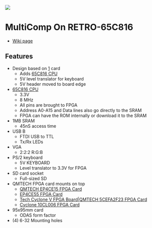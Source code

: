 <img src="http://land-boards.com/blwiki/images/5/55/RETRO-65C816_FRONT.png"></img>

= MultiComp On RETRO-65C816 =

* [http://land-boards.com/blwiki/index.php?title=RETRO-65C816 Wiki page]

== Features ==

* Design based on [http://land-boards.com/blwiki/index.php?RETRO-EP4CE15] card
** Adds [https://www.westerndesigncenter.com/wdc/documentation/w65c816s.pdf 65C816 CPU]
** 5V level translator for keyboard
** 5V header moved to board edge
* [https://www.westerndesigncenter.com/wdc/documentation/w65c816s.pdf 65C816 CPU]
** 3.3V
** 8 MHz
** All pins are brought to FPGA
** Address A0-A15 and Data lines also go directly to the SRAM
** FPGA can have the ROM internally or download it to the SRAM
* 1MB SRAM
** 45nS access time
* USB B
** FTDI USB to TTL
** Tx/Rx LEDs
* VGA
** 2:2:2 R:G:B
* PS/2 keyboard
** 5V KEYBOARD
** Level translator to 3.3V for FPGA
* SD card socket
** Full-sized SD
* QMTECH FPGA card mounts on top
** [http://land-boards.com/blwiki/index.php?title=?QMTECH_EP4CE15_FPGA_Card QMTECH EP4CE15 FPGA Card]
** [http://land-boards.com/blwiki/index.php?title=QMTECH EP4CE55 FPGA Card]
** [http://land-boards.com/blwiki/index.php?title=QM Tech Cyclone V FPGA Board|QMTECH 5CEFA2F23 FPGA Card]
** [http://land-boards.com/blwiki/index.php?title=QMTECH Cyclone 10CL006 FPGA Card]
* 95x95mm card
** ODAS form factor
* (4) 6-32 Mounting holes
